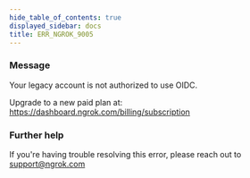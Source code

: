 ```yaml
---
hide_table_of_contents: true
displayed_sidebar: docs
title: ERR_NGROK_9005
---
```


### Message

Your legacy account is not authorized to use OIDC.

Upgrade to a new paid plan at: https://dashboard.ngrok.com/billing/subscription

<ErrorDetails />

### Further help

If you're having trouble resolving this error, please reach out to [support@ngrok.com](mailto:support@ngrok.com?subject=Help%20with%20ERR_NGROK_9005)
